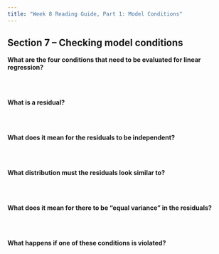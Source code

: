 ```yaml
---
title: "Week 8 Reading Guide, Part 1: Model Conditions"
---
```



## Section 7 -- Checking model conditions

**What are the four conditions that need to be evaluated for linear regression?**

</br> </br>

**What is a residual?**

</br> </br>

**What does it mean for the residuals to be independent?**

</br> </br>

**What distribution must the residuals look similar to?**

</br> </br>

**What does it mean for there to be "equal variance" in the residuals?**

</br> </br>

**What happens if one of these conditions is violated?**

</br> </br>
